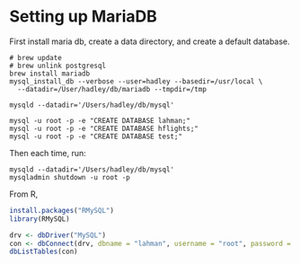<!--
%\VignetteEngine{knitr}
%\VignetteIndexEntry{MySQL setup}
-->

# Setting up MariaDB

First install maria db, create a data directory, and create a default database.

```
# brew update
# brew unlink postgresql
brew install mariadb
mysql_install_db --verbose --user=hadley --basedir=/usr/local \
  --datadir=/User/hadley/db/mariadb --tmpdir=/tmp

mysqld --datadir='/Users/hadley/db/mysql'

mysql -u root -p -e "CREATE DATABASE lahman;"
mysql -u root -p -e "CREATE DATABASE hflights;"
mysql -u root -p -e "CREATE DATABASE test;"
```

Then each time, run:
  
```
mysqld --datadir='/Users/hadley/db/mysql'
mysqladmin shutdown -u root -p
```

From R,

```r
install.packages("RMySQL")
library(RMySQL)

drv <- dbDriver("MySQL")
con <- dbConnect(drv, dbname = "lahman", username = "root", password = "")
dbListTables(con)
```
